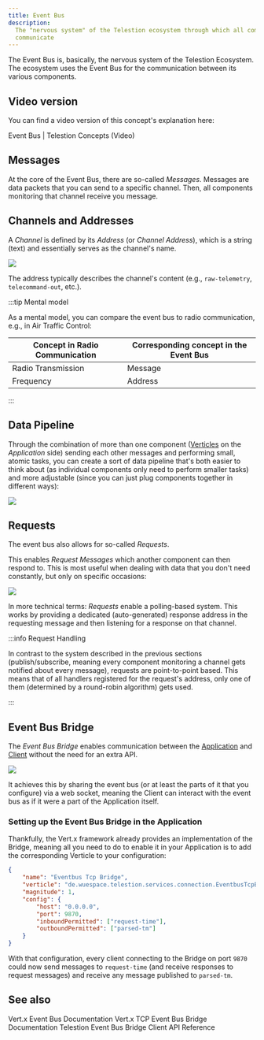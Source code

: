 ```yaml
---
title: Event Bus
description:
  The "nervous system" of the Telestion ecosystem through which all components
  communicate
---
```


<!--
Concept
=======

=== When to use this template:
Use this template when you need to describe a concept, technology,
or something similar. In other words: whenever you need to write an
article that describes a concept where the concept's name can be the
article's title (e.g., "Vert. x", "Verticle", "Event Bus")

=== When not to use this template:
Do not use these templates for articles that give context on how
to use/approach the topic. Instead, it would be best if you used a guide for that.

Writing a guide and a concept article are not mutually exclusive. Instead,
you should, in most cases, write both, where the concept gives a brief overview
of what it is, and the guide is a longer article explaining best practices on using
it.

E.g.:
Concept: Event Bus
Guide: Interacting with the Event Bus


=== Writing tips:
- Write in the present tense
- Use neutral pronouns (they/them instead of he/she and him/her)
- Be respectful to everyone
- Be aware of the potential for cultural misunderstandings
-->

<!-- Relevant imports: -->



<ApplicationDeprecationWarning />

<!-- Brief Description (1-3 lines) of the concept: -->

The Event Bus is, basically, the nervous system of the Telestion Ecosystem. The
ecosystem uses the Event Bus for the communication between its various
components.

## Video version

You can find a video version of this concept's explanation here:

<Reference to="https://www.youtube.com/watch?v=X92A77OdEg0">
	Event Bus | Telestion Concepts (Video)
</Reference>

## Messages

At the core of the Event Bus, there are so-called _Messages_. Messages are data
packets that you can send to a specific channel. Then, all components monitoring
that channel receive you message.

## Channels and Addresses

A _Channel_ is defined by its _Address_ (or _Channel Address_), which is a
string (text) and essentially serves as the channel's name.

<Image
	invertible
	src="/static/img/drawio-diagrams/vertx/eventbus.drawio.svg"
	center
/>

The address typically describes the channel's content (e.g., `raw-telemetry`,
`telecommand-out`, etc.).

:::tip Mental model

As a mental model, you can compare the event bus to radio communication, e.g.,
in Air Traffic Control:

| Concept in Radio Communication | Corresponding concept in the Event Bus |
| ------------------------------ | -------------------------------------- |
| Radio Transmission             | Message                                |
| Frequency                      | Address                                |

:::

## Data Pipeline

Through the combination of more than one component
([Verticles](/application/concepts/verticle/) on the _Application_ side) sending
each other messages and performing small, atomic tasks, you can create a sort of
data pipeline that's both easier to think about (as individual components only
need to perform smaller tasks) and more adjustable (since you can just plug
components together in different ways):

<Image
	invertible
	src="/static/img/drawio-diagrams/vertx/data-pipeline.drawio.svg"
	center
/>

## Requests

The event bus also allows for so-called _Requests_.

This enables _Request Messages_ which another component can then respond to.
This is most useful when dealing with data that you don't need constantly, but
only on specific occasions:

<Image
	invertible
	src="/static/img/drawio-diagrams/vertx/requests.drawio.svg"
	center
/>

In more technical terms: _Requests_ enable a polling-based system. This works by
providing a dedicated (auto-generated) response address in the requesting
message and then listening for a response on that channel.

:::info Request Handling

In contrast to the system described in the previous sections (publish/subscribe,
meaning every component monitoring a channel gets notified about every message),
requests are point-to-point based. This means that of all handlers registered
for the request's address, only one of them (determined by a round-robin
algorithm) gets used.

:::

## Event Bus Bridge

The _Event Bus Bridge_ enables communication between the
[Application](/common-concepts/application/) and
[Client](/common-concepts/client/) without the need for an extra API.

<Image
	invertible
	src="/static/img/drawio-diagrams/vertx/eventbus-bridge.drawio.svg"
	center
/>

It achieves this by sharing the event bus (or at least the parts of it that you
configure) via a web socket, meaning the Client can interact with the event bus
as if it were a part of the Application itself.

### Setting up the Event Bus Bridge in the Application

Thankfully, the Vert.x framework already provides an implementation of the
Bridge, meaning all you need to do to enable it in your Application is to add
the corresponding Verticle to your configuration:

````json title='conf/config.json'
{
	"name": "Eventbus Tcp Bridge",
	"verticle": "de.wuespace.telestion.services.connection.EventbusTcpBridge",
	"magnitude": 1,
	"config": {
		"host": "0.0.0.0",
		"port": 9870,
		"inboundPermitted": ["request-time"],
		"outboundPermitted": ["parsed-tm"]
	}
}
````

With that configuration, every client connecting to the Bridge on port `9870`
could now send messages to `request-time` (and receive responses to request
messages) and receive any message published to `parsed-tm`.

## See also

<Reference to="https://vertx.io/docs/vertx-core/java/#event_bus">
	Vert.x Event Bus Documentation
</Reference>
<Reference to="https://vertx.io/docs/vertx-tcp-eventbus-bridge/java/">
	Vert.x TCP Event Bus Bridge Documentation
</Reference>
<Reference to="https://wuespace.github.io/telestion-client/@wuespace/vertx-event-bus/">
	Telestion Event Bus Bridge Client API Reference
</Reference>

<!--
Snippets
--------

<Reference to="../other-article">
    Relative Link to other article
</Reference>

<Reference to="https://www.example.com">
    Example Website
</Reference>
-->
